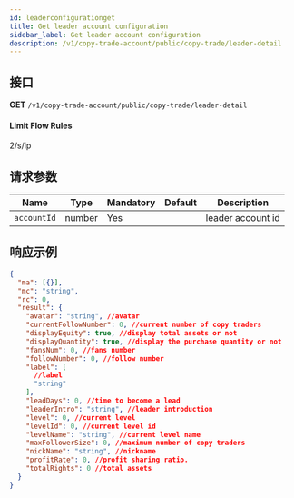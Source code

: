 ```yaml
---
id: leaderconfigurationget
title: Get leader account configuration
sidebar_label: Get leader account configuration
description: /v1/copy-trade-account/public/copy-trade/leader-detail
---
```


## 接口

**GET** `/v1/copy-trade-account/public/copy-trade/leader-detail`

#### **Limit Flow Rules**

2/s/ip

## 请求参数

| Name        | Type   | Mandatory | Default | Description       |
| ----------- | ------ | --------- | ------- | ----------------- |
| `accountId` | number | Yes       |         | leader account id |

## 响应示例

```json
{
  "ma": [{}],
  "mc": "string",
  "rc": 0,
  "result": {
    "avatar": "string", //avatar
    "currentFollowNumber": 0, //current number of copy traders
    "displayEquity": true, //display total assets or not
    "displayQuantity": true, //display the purchase quantity or not
    "fansNum": 0, //fans number
    "followNumber": 0, //follow number
    "label": [
      //label
      "string"
    ],
    "leadDays": 0, //time to become a lead
    "leaderIntro": "string", //leader introduction
    "level": 0, //current level
    "levelId": 0, //current level id
    "levelName": "string", //current level name
    "maxFollowerSize": 0, //maximum number of copy traders
    "nickName": "string", //nickname
    "profitRate": 0, //profit sharing ratio.
    "totalRights": 0 //total assets
  }
}
```
